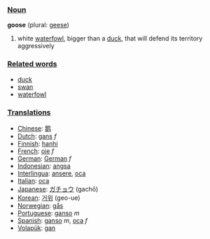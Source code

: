 ===[[Noun]]===

'''goose''' (plural: [[geese]])

#white [[waterfowl]], bigger than a [[duck]], that will defend its territory aggressively

===[[Related word]]s===

*[[duck]]
*[[swan]]
*[[waterfowl]]

===[[Translation]]s===
*[[Chinese]]: [[鹅]]
*[[Dutch]]: [[gans]] ''f''
*[[Finnish]]: [[hanhi]]
*[[French]]: [[oie]] ''f''
*[[German]]: [[German]] ''f''
*[[Indonesian]]: [[angsa]]
*[[Interlingua]]: [[ansere]], [[oca]]
*[[Italian]]: [[oca]]
*[[Japanese]]: [[ガチョウ]] (gachō)
*[[Korean]]: [[거위]] (geo-ue)
*[[Norwegian]]: [[gås]]
*[[Portuguese]]: [[ganso]] ''m''
*[[Spanish]]: [[ganso]] ''m'', [[oca]] ''f''
*[[Volapük]]: [[gan]]